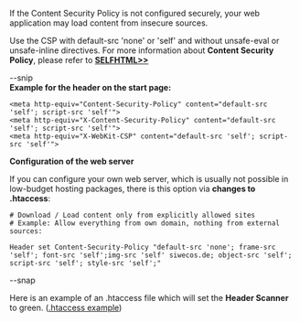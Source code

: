 If the Content Security Policy is not configured securely, your web application may load content from insecure sources.

Use the CSP with default-src 'none' or 'self' and without unsafe-eval or unsafe-inline directives. For more information about '''Content Security Policy''', please refer to '''[https://wiki.selfhtml.org/wiki/Sicherheit/Content_Security_Policy SELFHTML>>]'''


--snip<br />

'''Example for the header on the start page:'''

<pre>
<meta http-equiv="Content-Security-Policy" content="default-src 'self'; script-src 'self'">
<meta http-equiv="X-Content-Security-Policy" content="default-src 'self'; script-src 'self'">
<meta http-equiv="X-WebKit-CSP" content="default-src 'self'; script-src 'self'"></pre>

'''Configuration of the web server'''

If you can configure your own web server, which is usually not possible in low-budget hosting packages, there is this option via '''changes to .htaccess''':

<pre># Download / Load content only from explicitly allowed sites
# Example: Allow everything from own domain, nothing from external sources:

Header set Content-Security-Policy "default-src 'none'; frame-src 'self'; font-src 'self';img-src 'self' siwecos.de; object-src 'self'; script-src 'self'; style-src 'self';"

</pre>

--snap

Here is an example of an .htaccess file which will set the '''Header Scanner''' to green.
([[Htaccess/EN|.htaccess example]])